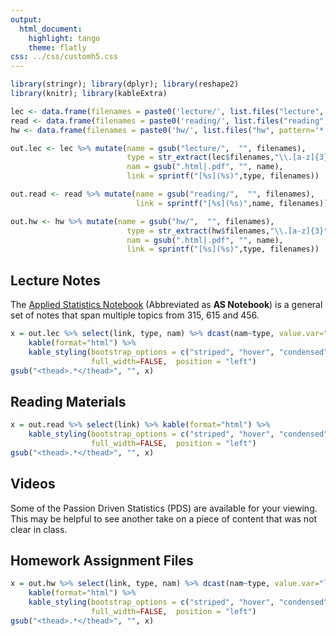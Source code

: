 ```yaml
---
output:
  html_document:
    highlight: tango
    theme: flatly
css: ../css/customh5.css
---
```


```r
library(stringr); library(dplyr); library(reshape2)
library(knitr); library(kableExtra)

lec <- data.frame(filenames = paste0('lecture/', list.files("lecture", pattern='*.pdf|*.html')))
read <- data.frame(filenames = paste0('reading/', list.files("reading", pattern='*.pdf|*.html')))
hw <- data.frame(filenames = paste0('hw/', list.files("hw", pattern='*.pdf|*.html')))

out.lec <- lec %>% mutate(name = gsub("lecture/",  "", filenames), 
                          type = str_extract(lec$filenames,"\\.[a-z]{3}"),
                          nam = gsub(".html|.pdf", "", name), 
                          link = sprintf("[%s](%s)",type, filenames))

out.read <- read %>% mutate(name = gsub("reading/",  "", filenames), 
                            link = sprintf("[%s](%s)",name, filenames))

out.hw <- hw %>% mutate(name = gsub("hw/",  "", filenames), 
                          type = str_extract(hw$filenames,"\\.[a-z]{3}"),
                          nam = gsub(".html|.pdf", "", name), 
                          link = sprintf("[%s](%s)",type, filenames))
```

## Lecture Notes
The [Applied Statistics Notebook](https://norcalbiostat.github.io/AppliedStatistics_notes/index.html) (Abbreviated as **AS Notebook**) is a general set of notes that span multiple topics from 315, 615 and 456.  

```r
x = out.lec %>% select(link, type, nam) %>% dcast(nam~type, value.var="link") %>% 
    kable(format="html") %>%
    kable_styling(bootstrap_options = c("striped", "hover", "condensed", "responsive", "bordered"), 
                  full_width=FALSE,  position = "left")
gsub("<thead>.*</thead>", "", x)
```

## Reading Materials
```r
x = out.read %>% select(link) %>% kable(format="html") %>%
    kable_styling(bootstrap_options = c("striped", "hover", "condensed", "responsive" ,"bordered"), 
                  full_width=FALSE,  position = "left")
gsub("<thead>.*</thead>", "", x)
```

## Videos
Some of the Passion Driven Statistics (PDS) are available for your viewing. This may be helpful to see another take on a piece of content that was not clear in class. 

## Homework Assignment Files
```r
x = out.hw %>% select(link, type, nam) %>% dcast(nam~type, value.var="link") %>% 
    kable(format="html") %>%
    kable_styling(bootstrap_options = c("striped", "hover", "condensed", "responsive" ,"bordered"), 
                  full_width=FALSE,  position = "left")
gsub("<thead>.*</thead>", "", x)
```



